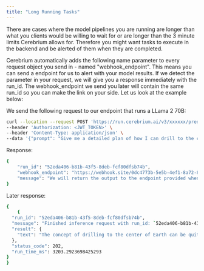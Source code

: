 ```yaml
---
title: "Long Running Tasks"
---
```


There are cases where the model pipelines you are running are longer than what you clients would be willing to wait for or are longer than the 3 minute limits
Cerebrium allows for. Therefore you might want tasks to execute in the backend and be alerted of them when they are completed.

Cerebrium automatically adds the following name parameter to every request object you send in - named "webhook_endpoint". This means you can send a endpoint for
us to alert with your model results. If we detect the parameter in your request, we will give you a response immediately with the run_id. The webhook_endpoint
we send you later will contain the same run_id so you can make the link on your side. Let us look at the example below:

We send the following request to our endpoint that runs a LLama 2 70B:

```bash
curl --location --request POST 'https://run.cerebrium.ai/v3/xxxxxx/predict' \
--header 'Authorization: <JWT_TOKEN>' \
--header 'Content-Type: application/json' \
--data '{"prompt": "Give me a detailed plan of how I can drill to the center of the Earth.", "webhook_endpoint": "https://webhook.site/0dc4773b-5e5b-4ef1-8a72-87065852a80e"}'
```

Response:
```bash
{
    "run_id": "52eda406-b81b-43f5-8deb-fcf80dfsb74b",
    "webhook_endpoint": "https://webhook.site/0dc4773b-5e5b-4ef1-8a72-87065852a80e",
    "message": "We will return the output to the endpoint provided when the task is complete."
}
```

Later response:
```bash
{
    {
  "run_id": "52eda406-b81b-43f5-8deb-fcf80dfsb74b",
  "message": "Finished inference request with run_id: `52eda406-b81b-43f5-8deb-fcf80d78b74b`",
  "result": {
    "text": "The concept of drilling to the center of Earth can be quite exciting but it faces a number of significant scientific and logistical challenges, most of which make the project currently impossible with current technology. But for an idea of what such a venture would entail, here is an imaginary plan:\n1. Planning and Research:\nYou'd need extensive research to understand the Earth's structure and composition. You'll need data on the Earth's core, how temperature and pressure increase with depth, current drilling technology, potential hazards and contingities.\n2. Site Selection:\nChoose a drilling site. Ideally, it would be a place with a relatively thin crust making the journey shorter. The oceanic crust is much thinner compared to the continental crust.\n3. Drill Design:\nYou might have to design a new drill to withstand extreme temperatures and pressures. The further down the Earth you go, the hotter and more pressurized it becomes. You would need a drill made from extremely heat and pressure-resistant materials, perhaps with in-built cooling mechanisms.\n4. Journey Begins:\nStart drilling. However, today's technology can only drill approximately 12 kilometers into the Earth's crust. It's a bit like the thickness of an eggshell compared to the radius of the egg. "
  },
  "status_code": 202,
  "run_time_ms": 3203.2923698425293
}
}
```
